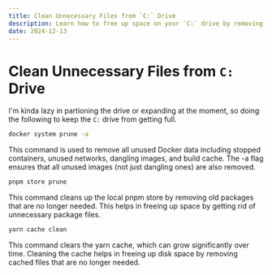 ```yaml
---
title: Clean Unnecessary Files from `C:` Drive
description: Learn how to free up space on your `C:` drive by removing unnecessary files using Docker, pnpm, and yarn commands. Follow this guide to keep your system running smoothly.
date: 2024-12-13
---
```


# Clean Unnecessary Files from `C:` Drive

I'm kinda lazy in partioning the drive or expanding at the moment, so doing the following to keep the `C:` drive from getting full.

```bash
docker system prune -a
```

This command is used to remove all unused Docker data including stopped containers, unused networks, dangling images, and build cache. The -a flag ensures that all unused images (not just dangling ones) are also removed.

```bash
pnpm store prune
```

This command cleans up the local pnpm store by removing old packages that are no longer needed. This helps in freeing up space by getting rid of unnecessary package files.

```bash
yarn cache clean
```

This command clears the yarn cache, which can grow significantly over time. Cleaning the cache helps in freeing up disk space by removing cached files that are no longer needed.
